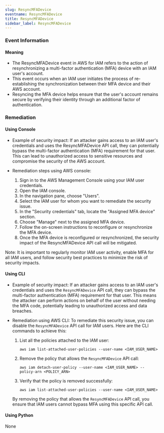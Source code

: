 ```yaml
--- 
slug: ResyncMFADevice
eventname: ResyncMFADevice
title: ResyncMFADevice
sidebar_label: ResyncMFADevice
---
```

                       
### Event Information

#### Meaning

- The ResyncMFADevice event in AWS for IAM refers to the action of resynchronizing a multi-factor authentication (MFA) device with an IAM user's account.
- This event occurs when an IAM user initiates the process of re-establishing the synchronization between their MFA device and their AWS account.
- Resyncing the MFA device helps ensure that the user's account remains secure by verifying their identity through an additional factor of authentication.

### Remediation

#### Using Console

- Example of security impact: If an attacker gains access to an IAM user's credentials and uses the ResyncMFADevice API call, they can potentially bypass the multi-factor authentication (MFA) requirement for that user. This can lead to unauthorized access to sensitive resources and compromise the security of the AWS account.

- Remediation steps using AWS console:
  1. Sign in to the AWS Management Console using your IAM user credentials.
  2. Open the IAM console.
  3. In the navigation pane, choose "Users".
  4. Select the IAM user for whom you want to remediate the security issue.
  5. In the "Security credentials" tab, locate the "Assigned MFA device" section.
  6. Choose "Manage" next to the assigned MFA device.
  7. Follow the on-screen instructions to reconfigure or resynchronize the MFA device.
  8. Once the MFA device is reconfigured or resynchronized, the security impact of the ResyncMFADevice API call will be mitigated.

Note: It is important to regularly monitor IAM user activity, enable MFA for all IAM users, and follow security best practices to minimize the risk of security impacts.

#### Using CLI

- Example of security impact: If an attacker gains access to an IAM user's credentials and uses the `ResyncMFADevice` API call, they can bypass the multi-factor authentication (MFA) requirement for that user. This means the attacker can perform actions on behalf of the user without needing the MFA code, potentially leading to unauthorized access and data breaches.

- Remediation using AWS CLI: To remediate this security issue, you can disable the `ResyncMFADevice` API call for IAM users. Here are the CLI commands to achieve this:

  1. List all the policies attached to the IAM user:
     ```
     aws iam list-attached-user-policies --user-name <IAM_USER_NAME>
     ```

  2. Remove the policy that allows the `ResyncMFADevice` API call:
     ```
     aws iam detach-user-policy --user-name <IAM_USER_NAME> --policy-arn <POLICY_ARN>
     ```

  3. Verify that the policy is removed successfully:
     ```
     aws iam list-attached-user-policies --user-name <IAM_USER_NAME>
     ```

  By removing the policy that allows the `ResyncMFADevice` API call, you ensure that IAM users cannot bypass MFA using this specific API call.

#### Using Python

None


 